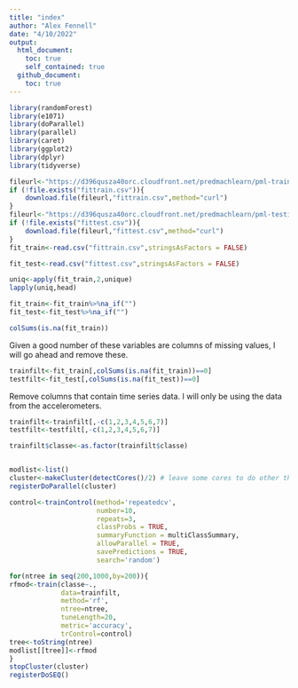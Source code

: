 ```yaml
---
title: "index"
author: "Alex Fennell"
date: "4/10/2022"
output: 
  html_document:
    toc: true
    self_contained: true
  github_document:
    toc: true
---
```


```r
library(randomForest)
library(e1071)
library(doParallel)
library(parallel)
library(caret)
library(ggplot2)
library(dplyr)
library(tidyverse)
```


```r
fileurl<-"https://d396qusza40orc.cloudfront.net/predmachlearn/pml-training.csv"
if (!file.exists("fittrain.csv")){
    download.file(fileurl,"fittrain.csv",method="curl")
}
fileurl<-"https://d396qusza40orc.cloudfront.net/predmachlearn/pml-testing.csv"
if (!file.exists("fittest.csv")){
    download.file(fileurl,"fittest.csv",method="curl")
}
fit_train<-read.csv("fittrain.csv",stringsAsFactors = FALSE)

fit_test<-read.csv("fittest.csv",stringsAsFactors = FALSE)

```

```r
uniq<-apply(fit_train,2,unique)
lapply(uniq,head)
```

```r
fit_train<-fit_train%>%na_if("")
fit_test<-fit_test%>%na_if("")
```

```r
colSums(is.na(fit_train))
```

Given a good number of these variables are columns of missing values, I will go 
ahead and remove these.

```r
trainfilt<-fit_train[,colSums(is.na(fit_train))==0]
testfilt<-fit_test[,colSums(is.na(fit_test))==0]

```

Remove columns that contain time series data. I will only be using the data from the
accelerometers.

```r
trainfilt<-trainfilt[,-c(1,2,3,4,5,6,7)]
testfilt<-testfilt[,-c(1,2,3,4,5,6,7)]

trainfilt$classe<-as.factor(trainfilt$classe)
```

```r

```


```r
modlist<-list()
cluster<-makeCluster(detectCores()/2) # leave some cores to do other things
registerDoParallel(cluster)

control<-trainControl(method='repeatedcv',
                      number=10,
                      repeats=3,
                      classProbs = TRUE,
                      summaryFunction = multiClassSummary,
                      allowParallel = TRUE,
                      savePredictions = TRUE,
                      search='random')

for(ntree in seq(200,1000,by=200)){
rfmod<-train(classe~.,
             data=trainfilt,
             method='rf',
             ntree=ntree,
             tuneLength=20,
             metric='accuracy',
             trControl=control)
tree<-toString(ntree)
modlist[[tree]]<-rfmod
}
stopCluster(cluster)
registerDoSEQ()

```


